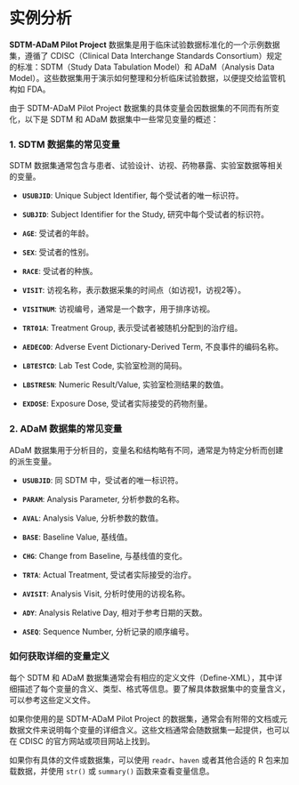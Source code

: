 # 实例分析

**SDTM-ADaM Pilot Project** 数据集是用于临床试验数据标准化的一个示例数据集，遵循了 CDISC（Clinical Data Interchange Standards Consortium）规定的标准：SDTM（Study Data Tabulation Model）和 ADaM（Analysis Data Model）。这些数据集用于演示如何整理和分析临床试验数据，以便提交给监管机构如 FDA。

由于 SDTM-ADaM Pilot Project 数据集的具体变量会因数据集的不同而有所变化，以下是 SDTM 和 ADaM 数据集中一些常见变量的概述：

### **1. SDTM 数据集的常见变量**

SDTM 数据集通常包含与患者、试验设计、访视、药物暴露、实验室数据等相关的变量。

-   **`USUBJID`**: Unique Subject Identifier, 每个受试者的唯一标识符。

-   **`SUBJID`**: Subject Identifier for the Study, 研究中每个受试者的标识符。

-   **`AGE`**: 受试者的年龄。

-   **`SEX`**: 受试者的性别。

-   **`RACE`**: 受试者的种族。

-   **`VISIT`**: 访视名称，表示数据采集的时间点（如访视1，访视2等）。

-   **`VISITNUM`**: 访视编号，通常是一个数字，用于排序访视。

-   **`TRT01A`**: Treatment Group, 表示受试者被随机分配到的治疗组。

-   **`AEDECOD`**: Adverse Event Dictionary-Derived Term, 不良事件的编码名称。

-   **`LBTESTCD`**: Lab Test Code, 实验室检测的简码。

-   **`LBSTRESN`**: Numeric Result/Value, 实验室检测结果的数值。

-   **`EXDOSE`**: Exposure Dose, 受试者实际接受的药物剂量。

### **2. ADaM 数据集的常见变量**

ADaM 数据集用于分析目的，变量名和结构略有不同，通常是为特定分析而创建的派生变量。

-   **`USUBJID`**: 同 SDTM 中，受试者的唯一标识符。

-   **`PARAM`**: Analysis Parameter, 分析参数的名称。

-   **`AVAL`**: Analysis Value, 分析参数的数值。

-   **`BASE`**: Baseline Value, 基线值。

-   **`CHG`**: Change from Baseline, 与基线值的变化。

-   **`TRTA`**: Actual Treatment, 受试者实际接受的治疗。

-   **`AVISIT`**: Analysis Visit, 分析时使用的访视名称。

-   **`ADY`**: Analysis Relative Day, 相对于参考日期的天数。

-   **`ASEQ`**: Sequence Number, 分析记录的顺序编号。

### **如何获取详细的变量定义**

每个 SDTM 和 ADaM 数据集通常会有相应的定义文件（Define-XML），其中详细描述了每个变量的含义、类型、格式等信息。要了解具体数据集中的变量含义，可以参考这些定义文件。

如果你使用的是 SDTM-ADaM Pilot Project 的数据集，通常会有附带的文档或元数据文件来说明每个变量的详细含义。这些文档通常会随数据集一起提供，也可以在 CDISC 的官方网站或项目网站上找到。

如果你有具体的文件或数据集，可以使用 `readr`、`haven` 或者其他合适的 R 包来加载数据，并使用 `str()` 或 `summary()` 函数来查看变量信息。
